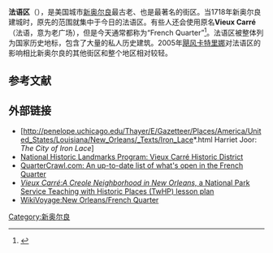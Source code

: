 {{Otheruses4|新奥尔良的法语区|其他城市的法语区}}
{{Geobox
| Settlement
<!-- *** Name section *** -->
| name                        = 法语区
| native_name                 = 
| other_name                  = Vieux Carré
| other_name1                 = 
| category                    = 
<!-- *** Image *** -->
| image                       = Altaner.jpg
| image_caption               = Royal Street
<!-- *** Symbols *** -->
| flag                        = 
| flag_size                   = 
| symbol                      = 
| symbol_size                 =  
<!-- *** Etymology & nickname & motto *** -->
| etymology_type              = 
| etymology                   = 
| nickname                    =
| motto                       =   
<!-- *** Country etc. *** -->
| country                     = 美国
| state                       = [[路易斯安那州|路易斯安那州]]
| region_type                 = 市
| region                      = [[新奥尔良|新奥尔良]]
| district_type               = 
| district                    = 
<!-- *** Geography *** -->
| area_imperial               = 0.66
| area_land_imperial          = 0.49
| area_water_imperial         = 0.17
| area_water_percentage       = auto
| area_percentage_round       = 2
| area_round                  = 1
| location                    = 
| lat_d                       = 29
| lat_m                       = 57
| lat_s                       = 31
| lat_NS                      = N
| long_d                      = 90
| long_m                      = 03
| long_s                      = 54
| long_EW                     = W
| elevation_imperial          = 3
| elevation_round             = 1
<!-- *** Population *** -->
| population_as_of            = 2000
| population                  = 4176
| population_density_imperial = auto
<!-- *** Government *** -->
| established_type            = Mayor-Council<ref>[http://www.cityofno.com/pg-1-9.aspx City Of New Orleans : City Charter<!-- Bot generated title -->] {{webarchive|url=https://web.archive.org/web/20100104002121/http://cityofno.com/pg-1-9.aspx |date=2010-01-04 }}</ref>
| established                 = 
| mayor                       = C. Ray Nagin  
<!-- *** Various codes *** -->
| timezone                    = [[North_American_Central_Time_Zone|CST]]
| utc_offset                  = -6
| timezone_DST                = [[North_American_Central_Time_Zone|CDT]]
| utc_offset_DST              = -5
| postal_code                 = 70116 - 70130 
| postal_code_type            = ZIP Codes
| area_code                   = [[Area_code_504|504]]
| area_code_type              =  
| code2_type                  =
| code2                       =
<!-- *** Free fields *** -->
| free_type                   =  
| free                        =
| free1_type                  =  
| free1                       = 
<!-- *** Map section *** -->
| map                         = 
| map_size                    = 
| map_caption                 = 
| map_locator                 =  
| map_locator_x               =
| map_locator_y               =
<!-- *** Website *** -->
| website                     =     
}}

'''法语区'''（{{lang-en|French Quarter}}），是美国城市[[新奥尔良|新奥尔良]]最古老、也是最著名的街区。当1718年新奥尔良建城时，原先的范围就集中于今日的法语区。有些人还会使用原名'''Vieux Carré'''（法语，意为老广场），但是今天通常都称为“French Quarter”<ref>{{Cite web |url=http://www.inetours.com/New_Orleans/French_Quarter_History.html |title=New Orleans French Quarter History, Architecture and Pictures |access-date=2010-02-25 |archive-url=https://web.archive.org/web/20130325111616/http://inetours.com/New_Orleans/French_Quarter_History.html |archive-date=2013-03-25 |dead-url=yes }}</ref>。法语区被整体列为国家历史地标，包含了大量的私人历史建筑。2005年[[2005年飓风卡特里娜|飓风卡特里娜]]对法语区的影响相比新奥尔良的其他街区和整个地区相对较轻。

==参考文献==
{{Reflist}}

==外部链接==
{{commonscat|French Quarter}}
*[http://penelope.uchicago.edu/Thayer/E/Gazetteer/Places/America/United_States/Louisiana/New_Orleans/_Texts/Iron_Lace*.html Harriet Joor: ''The City of Iron Lace'']
*[http://tps.cr.nps.gov/nhl/detail.cfm?ResourceId=258&ResourceType=District National Historic Landmarks Program: Vieux Carré Historic District] {{Wayback|url=http://tps.cr.nps.gov/nhl/detail.cfm?ResourceId=258&ResourceType=District |date=20080925140845 }}
*[http://www.quartercrawl.com QuarterCrawl.com: An up-to-date list of what's open in the French Quarter] {{Wayback|url=http://www.quartercrawl.com/ |date=20210125131117 }}
*[http://www.nps.gov/history/NR/twhp/wwwlps/lessons/20vieux/20vieux.htm ''Vieux Carré:A Creole Neighborhood in New Orleans,'' a National Park Service Teaching with Historic Places (TwHP) lesson plan] {{Wayback|url=http://www.nps.gov/history/NR/twhp/wwwlps/lessons/20vieux/20vieux.htm |date=20080513073613 }}
*[https://en.wikivoyage.org/wiki/New_Orleans/French_Quarter WikiVoyage:New Orleans/French Quarter] {{Wayback|url=https://en.wikivoyage.org/wiki/New_Orleans/French_Quarter |date=20210119130230 }}

[[Category:新奥尔良|Category:新奥尔良]]